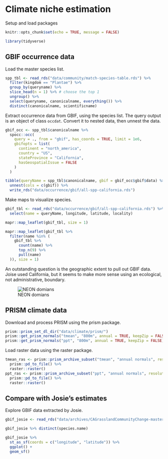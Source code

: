 # Climate niche estimation

Setup and load packages

```r
knitr::opts_chunk$set(echo = TRUE, message = FALSE)
```

```r
library(tidyverse)
```

## GBIF occurrence data

Load the master species list.

```r
spp_tbl <- read_rds("data/community/match-species-table.rds") %>%
  filter(kingdom == "Plantae") %>%
  group_by(queryname) %>%
  slice_head(n = 1) %>% # choose the top 1
  ungroup() %>%
  select(queryname, canonicalname, everything()) %>%
  distinct(canonicalname, scientificname)
```

Extract occurrence data from GBIF, using the species list. The query output is an object of class `occdat`. Convert it to nested data, then unnest the data.

```r
gbif_occ <- spp_tbl$canonicalname %>%
  spocc::occ(
    query = ., from = "gbif", has_coords = TRUE, limit = 1e6,
    gbifopts = list(
      continent = "north_america",
      country = "US",
      stateProvince = "California",
      hasGeospatialIssue = FALSE
    )
  )

tibble(queryName = spp_tbl$canonicalname, gbif = gbif_occ$gbif$data) %>%
  unnest(cols = c(gbif)) %>%
  write_rds("data/occurrence/gbif/all-spp-california.rds")
```

Make maps to visualize species.

```r
gbif_tbl <- read_rds("data/occurrence/gbif/all-spp-california.rds") %>%
  select(name = queryName, longitude, latitude, locality)

mapr::map_leaflet(gbif_tbl, size = 1)
```

```r
mapr::map_leaflet(gbif_tbl %>%
  filter(name %in% (
    gbif_tbl %>%
      count(name) %>%
      top_n(9) %>%
      pull(name)
  )), size = 1)
```

An outstanding question is the geographic extent to pull out GBIF data. Joise used California, but it seems to make more sense using an ecological, not administrative, boundary.

![NEON domians](images/neon-domains.png)

## PRISM climate data

Download and process PRISM using the prism package.

```r
prism::prism_set_dl_dir("data/climate/prism/")
prism::get_prism_normals("tmean", "800m", annual = TRUE, keepZip = FALSE)
prism::get_prism_normals("ppt", "800m", annual = TRUE, keepZip = FALSE)
```

Load raster data using the raster package.

```r
tmean_ras <- prism::prism_archive_subset("tmean", "annual normals", resolution = "800m") %>% 
  prism::pd_to_file() %>% 
  raster::raster()
ppt_ras <- prism::prism_archive_subset("ppt", "annual normals", resolution = "800m") %>% 
  prism::pd_to_file() %>% 
  raster::raster()
```

## Compare with Josie's estimates

Explore GBIF data extracted by Josie.

```r
gbif_josie <- read_rds("data/archives/CAGrasslandCommunityChange-master/Analysis/GBIF_Data/AllKaren_GBIF.rds")

gbif_josie %>% distinct(species.name)

gbif_josie %>%
  st_as_sf(coords = c("longitude", "latitude")) %>%
  ggplot() +
  geom_sf()
```
